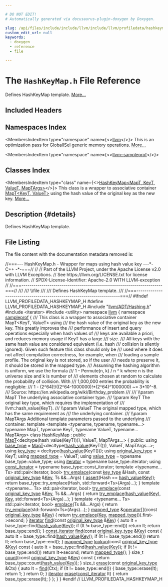```yaml
---

# DO NOT EDIT!
# Automatically generated via docusaurus-plugin-doxygen by Doxygen.

slug: /api/files/include/include/llvm/include/llvm/profiledata/hashkeymap-h
custom_edit_url: null
keywords:
  - doxygen
  - reference
  - file

---
```





# The `HashKeyMap.h` File Reference

<DoxygenPage pluginConfig={pluginConfig}>

Defines HashKeyMap template. <a href="#details">More...</a>

## Included Headers

<IncludesList>
<IncludesListItem
  filePath="llvm/ADT/Hashing.h"
  permalink="/docs/api/files/include/include/llvm/include/llvm/adt/hashing-h"
  isLocal="true" />
<IncludesListItem
  filePath="iterator"
  permalink=""
  isLocal="false" />
<IncludesListItem
  filePath="utility"
  permalink=""
  isLocal="false" />
</IncludesList>

## Namespaces Index

<MembersIndex>

<MembersIndexItem
  type="namespace"
  name={<><a href="/docs/api/namespaces/llvm">llvm</a></>}>
This is an optimization pass for GlobalISel generic memory operations. <a href="/docs/api/namespaces/llvm/#details">More...</a>
</MembersIndexItem>

<MembersIndexItem
  type="namespace"
  name={<><a href="/docs/api/namespaces/llvm/sampleprof">llvm::sampleprof</a></>}>
</MembersIndexItem>

</MembersIndex>

## Classes Index

<MembersIndex>

<MembersIndexItem
  type="class"
  name={<><a href="/docs/api/classes/llvm/sampleprof/hashkeymap">HashKeyMap&lt;MapT, KeyT, ValueT, MapTArgs&gt;</a></>}>
This class is a wrapper to associative container <a href="/docs/api/classes/mapt">MapT&lt;KeyT, ValueT&gt;</a> using the hash value of the original key as the new key. <a href="/docs/api/classes/llvm/sampleprof/hashkeymap/#details">More...</a>
</MembersIndexItem>

</MembersIndex>

## Description {#details}

Defines HashKeyMap template.

## File Listing

The file content with the documentation metadata removed is:

<ProgramListing>

<Link id="l00001" /><CodeLine lineNumber="1"><Highlight kind="comment">//===--- HashKeyMap.h - Wrapper for maps using hash value key ---&#42;- C++ -&#42;-===//</Highlight><Highlight kind="normal"></Highlight></CodeLine>
<Link id="l00002" /><CodeLine lineNumber="2"><Highlight kind="normal"></Highlight><Highlight kind="comment">//</Highlight><Highlight kind="normal"></Highlight></CodeLine>
<Link id="l00003" /><CodeLine lineNumber="3"><Highlight kind="normal"></Highlight><Highlight kind="comment">// Part of the LLVM Project, under the Apache License v2.0 with LLVM Exceptions.</Highlight><Highlight kind="normal"></Highlight></CodeLine>
<Link id="l00004" /><CodeLine lineNumber="4"><Highlight kind="normal"></Highlight><Highlight kind="comment">// See https://llvm.org/LICENSE.txt for license information.</Highlight><Highlight kind="normal"></Highlight></CodeLine>
<Link id="l00005" /><CodeLine lineNumber="5"><Highlight kind="normal"></Highlight><Highlight kind="comment">// SPDX-License-Identifier: Apache-2.0 WITH LLVM-exception</Highlight><Highlight kind="normal"></Highlight></CodeLine>
<Link id="l00006" /><CodeLine lineNumber="6"><Highlight kind="normal"></Highlight><Highlight kind="comment">//</Highlight><Highlight kind="normal"></Highlight></CodeLine>
<Link id="l00007" /><CodeLine lineNumber="7"><Highlight kind="normal"></Highlight><Highlight kind="comment">//===----------------------------------------------------------------------===//</Highlight><Highlight kind="comment"></Highlight></CodeLine>
<Link id="l00008" /><CodeLine lineNumber="8"><Highlight kind="comment">///</Highlight></CodeLine>
<Link id="l00009" /><CodeLine lineNumber="9"><Highlight kind="comment">/// \\file</Highlight></CodeLine>
<Link id="l00010" /><CodeLine lineNumber="10"><Highlight kind="comment">///</Highlight></CodeLine>
<Link id="l00011" /><CodeLine lineNumber="11"><Highlight kind="comment">/// Defines HashKeyMap template.</Highlight></CodeLine>
<Link id="l00012" /><CodeLine lineNumber="12"><Highlight kind="comment">///</Highlight><Highlight kind="normal"></Highlight></CodeLine>
<Link id="l00013" /><CodeLine lineNumber="13"><Highlight kind="normal"></Highlight><Highlight kind="comment">//===----------------------------------------------------------------------===//</Highlight><Highlight kind="normal"></Highlight></CodeLine>
<Link id="l00014" /><CodeLine lineNumber="14"><Highlight kind="normal"></Highlight></CodeLine>
<Link id="l00015" /><CodeLine lineNumber="15"><Highlight kind="normal"></Highlight><Highlight kind="preprocessor">#ifndef LLVM&#95;PROFILEDATA&#95;HASHKEYMAP&#95;H</Highlight><Highlight kind="normal"></Highlight></CodeLine>
<Link id="l00016" /><CodeLine lineNumber="16"><Highlight kind="normal"></Highlight><Highlight kind="preprocessor">#define LLVM&#95;PROFILEDATA&#95;HASHKEYMAP&#95;H</Highlight><Highlight kind="normal"></Highlight></CodeLine>
<Link id="l00017" /><CodeLine lineNumber="17"><Highlight kind="normal"></Highlight></CodeLine>
<Link id="l00018" /><CodeLine lineNumber="18"><Highlight kind="normal"></Highlight><Highlight kind="preprocessor">#include &quot;<a href="/docs/api/files/include/include/llvm/include/llvm/adt/hashing-h">llvm/ADT/Hashing.h</a>&quot;</Highlight><Highlight kind="normal"></Highlight></CodeLine>
<Link id="l00019" /><CodeLine lineNumber="19"><Highlight kind="normal"></Highlight><Highlight kind="preprocessor">#include &lt;iterator&gt;</Highlight><Highlight kind="normal"></Highlight></CodeLine>
<Link id="l00020" /><CodeLine lineNumber="20"><Highlight kind="normal"></Highlight><Highlight kind="preprocessor">#include &lt;utility&gt;</Highlight><Highlight kind="normal"></Highlight></CodeLine>
<Link id="l00021" /><CodeLine lineNumber="21"><Highlight kind="normal"></Highlight></CodeLine>
<Link id="l00022" /><CodeLine lineNumber="22"><Highlight kind="normal"></Highlight><Highlight kind="keyword">namespace </Highlight><Highlight kind="normal"><a href="/docs/api/namespaces/llvm">llvm</a> &#123;</Highlight></CodeLine>
<Link id="l00023" /><CodeLine lineNumber="23"><Highlight kind="normal"></Highlight></CodeLine>
<Link id="l00024" /><CodeLine lineNumber="24"><Highlight kind="normal"></Highlight><Highlight kind="keyword">namespace </Highlight><Highlight kind="normal"><a href="/docs/api/namespaces/llvm/sampleprof">sampleprof</a> &#123;</Highlight></CodeLine>
<Link id="l00025" /><CodeLine lineNumber="25"><Highlight kind="normal"></Highlight><Highlight kind="comment"></Highlight></CodeLine>
<Link id="l00026" /><CodeLine lineNumber="26"><Highlight kind="comment">/// This class is a wrapper to associative container MapT&lt;KeyT, ValueT&gt; using</Highlight></CodeLine>
<Link id="l00027" /><CodeLine lineNumber="27"><Highlight kind="comment">/// the hash value of the original key as the new key. This greatly improves the</Highlight></CodeLine>
<Link id="l00028" /><CodeLine lineNumber="28"><Highlight kind="comment">/// performance of insert and query operations especially when hash values of</Highlight></CodeLine>
<Link id="l00029" /><CodeLine lineNumber="29"><Highlight kind="comment">/// keys are available a priori, and reduces memory usage if KeyT has a large</Highlight></CodeLine>
<Link id="l00030" /><CodeLine lineNumber="30"><Highlight kind="comment">/// size.</Highlight></CodeLine>
<Link id="l00031" /><CodeLine lineNumber="31"><Highlight kind="comment">/// All keys with the same hash value are considered equivalent (i.e. hash</Highlight></CodeLine>
<Link id="l00032" /><CodeLine lineNumber="32"><Highlight kind="comment">/// collision is silently ignored). Given such feature this class should only be</Highlight></CodeLine>
<Link id="l00033" /><CodeLine lineNumber="33"><Highlight kind="comment">/// used where it does not affect compilation correctness, for example, when</Highlight></CodeLine>
<Link id="l00034" /><CodeLine lineNumber="34"><Highlight kind="comment">/// loading a sample profile. The original key is not stored, so if the user</Highlight></CodeLine>
<Link id="l00035" /><CodeLine lineNumber="35"><Highlight kind="comment">/// needs to preserve it, it should be stored in the mapped type.</Highlight></CodeLine>
<Link id="l00036" /><CodeLine lineNumber="36"><Highlight kind="comment">/// Assuming the hashing algorithm is uniform, we use the formula</Highlight></CodeLine>
<Link id="l00037" /><CodeLine lineNumber="37"><Highlight kind="comment">/// 1 - Permute(n, k) / n ^ k where n is the universe size and k is number of</Highlight></CodeLine>
<Link id="l00038" /><CodeLine lineNumber="38"><Highlight kind="comment">/// elements chosen at random to calculate the probability of collision. With</Highlight></CodeLine>
<Link id="l00039" /><CodeLine lineNumber="39"><Highlight kind="comment">/// 1,000,000 entries the probability is negligible:</Highlight></CodeLine>
<Link id="l00040" /><CodeLine lineNumber="40"><Highlight kind="comment">/// 1 - (2^64)!/((2^64-1000000)!&#42;(2^64)^1000000) ~= 3&#42;10^-8.</Highlight></CodeLine>
<Link id="l00041" /><CodeLine lineNumber="41"><Highlight kind="comment">/// Source: https://en.wikipedia.org/wiki/Birthday&#95;problem</Highlight></CodeLine>
<Link id="l00042" /><CodeLine lineNumber="42"><Highlight kind="comment">///</Highlight></CodeLine>
<Link id="l00043" /><CodeLine lineNumber="43"><Highlight kind="comment">/// \\param MapT The underlying associative container type.</Highlight></CodeLine>
<Link id="l00044" /><CodeLine lineNumber="44"><Highlight kind="comment">/// \\param KeyT The original key type, which requires the implementation of</Highlight></CodeLine>
<Link id="l00045" /><CodeLine lineNumber="45"><Highlight kind="comment">///   llvm::hash&#95;value(KeyT).</Highlight></CodeLine>
<Link id="l00046" /><CodeLine lineNumber="46"><Highlight kind="comment">/// \\param ValueT The original mapped type, which has the same requirement as</Highlight></CodeLine>
<Link id="l00047" /><CodeLine lineNumber="47"><Highlight kind="comment">///   the underlying container.</Highlight></CodeLine>
<Link id="l00048" /><CodeLine lineNumber="48"><Highlight kind="comment">/// \\param MapTArgs Additional template parameters passed to the underlying</Highlight></CodeLine>
<Link id="l00049" /><CodeLine lineNumber="49"><Highlight kind="comment">///   container.</Highlight><Highlight kind="normal"></Highlight></CodeLine>
<Link id="l00050" /><CodeLine lineNumber="50"><Highlight kind="normal"></Highlight><Highlight kind="keyword">template</Highlight><Highlight kind="normal"> &lt;</Highlight><Highlight kind="keyword">template</Highlight><Highlight kind="normal"> &lt;</Highlight><Highlight kind="keyword">typename</Highlight><Highlight kind="normal">, </Highlight><Highlight kind="keyword">typename</Highlight><Highlight kind="normal">, </Highlight><Highlight kind="keyword">typename</Highlight><Highlight kind="normal">...&gt; </Highlight><Highlight kind="keyword">typename</Highlight><Highlight kind="normal"> MapT,</Highlight></CodeLine>
<Link id="l00051" /><CodeLine lineNumber="51"><Highlight kind="normal">          </Highlight><Highlight kind="keyword">typename</Highlight><Highlight kind="normal"> KeyT, </Highlight><Highlight kind="keyword">typename</Highlight><Highlight kind="normal"> ValueT, </Highlight><Highlight kind="keyword">typename</Highlight><Highlight kind="normal">... MapTArgs&gt;</Highlight></CodeLine>
<Link id="l00052" /><CodeLine lineNumber="52" lineLink="/docs/api/classes/llvm/sampleprof/hashkeymap"><Highlight kind="normal"></Highlight><Highlight kind="keyword">class </Highlight><Highlight kind="normal"><a href="/docs/api/classes/llvm/sampleprof/hashkeymap">HashKeyMap</a> :</Highlight></CodeLine>
<Link id="l00053" /><CodeLine lineNumber="53"><Highlight kind="normal">    </Highlight><Highlight kind="keyword">public</Highlight><Highlight kind="normal"> <a href="/docs/api/classes/mapt">MapT</a>&lt;decltype(hash&#95;value(KeyT())), ValueT, MapTArgs...&gt; &#123;</Highlight></CodeLine>
<Link id="l00054" /><CodeLine lineNumber="54"><Highlight kind="normal"></Highlight><Highlight kind="keyword">public</Highlight><Highlight kind="normal">:</Highlight></CodeLine>
<Link id="l00055" /><CodeLine lineNumber="55" lineLink="/docs/api/classes/llvm/sampleprof/hashkeymap/#a06a5cec02f610e8b3d87123f5a4a47a6"><Highlight kind="normal">  </Highlight><Highlight kind="keyword">using </Highlight><Highlight kind="normal"><a href="/docs/api/classes/llvm/sampleprof/hashkeymap/#a06a5cec02f610e8b3d87123f5a4a47a6">base&#95;type</a> = <a href="/docs/api/classes/mapt">MapT</a>&lt;</Highlight><Highlight kind="keyword">decltype</Highlight><Highlight kind="normal">(<a href="/docs/api/namespaces/llvm/sampleprof/#ae45c2dc36b1f12d52356dd557bcf02eb">hash&#95;value</a>(KeyT())), ValueT, MapTArgs...&gt;;</Highlight></CodeLine>
<Link id="l00056" /><CodeLine lineNumber="56" lineLink="/docs/api/classes/llvm/sampleprof/hashkeymap/#aabc742fe1a2b1267b3d600b76b45b8dc"><Highlight kind="normal">  </Highlight><Highlight kind="keyword">using </Highlight><Highlight kind="normal"><a href="/docs/api/classes/llvm/sampleprof/hashkeymap/#aabc742fe1a2b1267b3d600b76b45b8dc">key&#95;type</a> = </Highlight><Highlight kind="keyword">decltype</Highlight><Highlight kind="normal">(<a href="/docs/api/namespaces/llvm/sampleprof/#ae45c2dc36b1f12d52356dd557bcf02eb">hash&#95;value</a>(KeyT()));</Highlight></CodeLine>
<Link id="l00057" /><CodeLine lineNumber="57" lineLink="/docs/api/classes/llvm/sampleprof/hashkeymap/#ad943e8a478f860c5398f57c8b1544936"><Highlight kind="normal">  </Highlight><Highlight kind="keyword">using </Highlight><Highlight kind="normal"><a href="/docs/api/classes/llvm/sampleprof/hashkeymap/#ad943e8a478f860c5398f57c8b1544936">original&#95;key&#95;type</a> = KeyT;</Highlight></CodeLine>
<Link id="l00058" /><CodeLine lineNumber="58" lineLink="/docs/api/classes/llvm/sampleprof/hashkeymap/#a0b065bcf14e5a8573b4bab40feefd3fe"><Highlight kind="normal">  </Highlight><Highlight kind="keyword">using </Highlight><Highlight kind="normal"><a href="/docs/api/classes/llvm/sampleprof/hashkeymap/#a0b065bcf14e5a8573b4bab40feefd3fe">mapped&#95;type</a> = ValueT;</Highlight></CodeLine>
<Link id="l00059" /><CodeLine lineNumber="59" lineLink="/docs/api/classes/llvm/sampleprof/hashkeymap/#a78379c9f2de5b2d16a278ec5543851fa"><Highlight kind="normal">  </Highlight><Highlight kind="keyword">using </Highlight><Highlight kind="normal"><a href="/docs/api/classes/llvm/sampleprof/hashkeymap/#a78379c9f2de5b2d16a278ec5543851fa">value&#95;type</a> = </Highlight><Highlight kind="keyword">typename</Highlight><Highlight kind="normal"> base&#95;type::value&#95;type;</Highlight></CodeLine>
<Link id="l00060" /><CodeLine lineNumber="60"><Highlight kind="normal"></Highlight></CodeLine>
<Link id="l00061" /><CodeLine lineNumber="61" lineLink="/docs/api/classes/llvm/sampleprof/hashkeymap/#a3b3ce75cf09c26ff4a7c487ef9cd394d"><Highlight kind="normal">  </Highlight><Highlight kind="keyword">using </Highlight><Highlight kind="normal"><a href="/docs/api/classes/llvm/sampleprof/hashkeymap/#a3b3ce75cf09c26ff4a7c487ef9cd394d">iterator</a> = </Highlight><Highlight kind="keyword">typename</Highlight><Highlight kind="normal"> base&#95;type::iterator;</Highlight></CodeLine>
<Link id="l00062" /><CodeLine lineNumber="62" lineLink="/docs/api/classes/llvm/sampleprof/hashkeymap/#af5cb3c755a7378693b4859d32770536b"><Highlight kind="normal">  </Highlight><Highlight kind="keyword">using </Highlight><Highlight kind="normal"><a href="/docs/api/classes/llvm/sampleprof/hashkeymap/#af5cb3c755a7378693b4859d32770536b">const&#95;iterator</a> = </Highlight><Highlight kind="keyword">typename</Highlight><Highlight kind="normal"> base&#95;type::const&#95;iterator;</Highlight></CodeLine>
<Link id="l00063" /><CodeLine lineNumber="63"><Highlight kind="normal"></Highlight></CodeLine>
<Link id="l00064" /><CodeLine lineNumber="64"><Highlight kind="normal">  </Highlight><Highlight kind="keyword">template</Highlight><Highlight kind="normal"> &lt;</Highlight><Highlight kind="keyword">typename</Highlight><Highlight kind="normal">... Ts&gt;</Highlight></CodeLine>
<Link id="l00065" /><CodeLine lineNumber="65" lineLink="/docs/api/classes/llvm/sampleprof/hashkeymap/#a3a52911d4b0f950d7f5ff31f412c9776"><Highlight kind="normal">  std::pair&lt;iterator, bool&gt; <a href="/docs/api/classes/llvm/sampleprof/hashkeymap/#a3a52911d4b0f950d7f5ff31f412c9776">try&#95;emplace</a>(</Highlight><Highlight kind="keyword">const</Highlight><Highlight kind="normal"> <a href="/docs/api/classes/llvm/sampleprof/hashkeymap/#aabc742fe1a2b1267b3d600b76b45b8dc">key&#95;type</a> &amp;Hash,</Highlight></CodeLine>
<Link id="l00066" /><CodeLine lineNumber="66"><Highlight kind="normal">                                        </Highlight><Highlight kind="keyword">const</Highlight><Highlight kind="normal"> <a href="/docs/api/classes/llvm/sampleprof/hashkeymap/#ad943e8a478f860c5398f57c8b1544936">original&#95;key&#95;type</a> &amp;<a href="/docs/api/namespaces/llvm/#a98c6256d0644613c6b5b3e2ef06ef5ce">Key</a>,</Highlight></CodeLine>
<Link id="l00067" /><CodeLine lineNumber="67"><Highlight kind="normal">                                        Ts &amp;&amp;...Args) &#123;</Highlight></CodeLine>
<Link id="l00068" /><CodeLine lineNumber="68"><Highlight kind="normal">    <a href="/docs/api/files/lib/lib/target/lib/target/amdgpu/silowercontrolflow-cpp/#a4868c5d81c5ccc98c47aeab6244346a0">assert</a>(Hash == <a href="/docs/api/namespaces/llvm/sampleprof/#ae45c2dc36b1f12d52356dd557bcf02eb">hash&#95;value</a>(<a href="/docs/api/namespaces/llvm/#a98c6256d0644613c6b5b3e2ef06ef5ce">Key</a>));</Highlight></CodeLine>
<Link id="l00069" /><CodeLine lineNumber="69"><Highlight kind="normal">    </Highlight><Highlight kind="keywordflow">return</Highlight><Highlight kind="normal"> base&#95;type::try&#95;emplace(Hash, std::forward&lt;Ts&gt;(Args)...);</Highlight></CodeLine>
<Link id="l00070" /><CodeLine lineNumber="70"><Highlight kind="normal">  &#125;</Highlight></CodeLine>
<Link id="l00071" /><CodeLine lineNumber="71"><Highlight kind="normal"></Highlight></CodeLine>
<Link id="l00072" /><CodeLine lineNumber="72"><Highlight kind="normal">  </Highlight><Highlight kind="keyword">template</Highlight><Highlight kind="normal"> &lt;</Highlight><Highlight kind="keyword">typename</Highlight><Highlight kind="normal">... Ts&gt;</Highlight></CodeLine>
<Link id="l00073" /><CodeLine lineNumber="73" lineLink="/docs/api/classes/llvm/sampleprof/hashkeymap/#a7c3ab43caf0a8e8d3e5a30e7824a71e6"><Highlight kind="normal">  std::pair&lt;iterator, bool&gt; <a href="/docs/api/classes/llvm/sampleprof/hashkeymap/#a7c3ab43caf0a8e8d3e5a30e7824a71e6">try&#95;emplace</a>(</Highlight><Highlight kind="keyword">const</Highlight><Highlight kind="normal"> <a href="/docs/api/classes/llvm/sampleprof/hashkeymap/#ad943e8a478f860c5398f57c8b1544936">original&#95;key&#95;type</a> &amp;<a href="/docs/api/namespaces/llvm/#a98c6256d0644613c6b5b3e2ef06ef5ce">Key</a>,</Highlight></CodeLine>
<Link id="l00074" /><CodeLine lineNumber="74"><Highlight kind="normal">                                        Ts &amp;&amp;...Args) &#123;</Highlight></CodeLine>
<Link id="l00075" /><CodeLine lineNumber="75"><Highlight kind="normal">    </Highlight><Highlight kind="keywordflow">return</Highlight><Highlight kind="normal"> <a href="/docs/api/classes/llvm/sampleprof/hashkeymap/#a3a52911d4b0f950d7f5ff31f412c9776">try&#95;emplace</a>(<a href="/docs/api/namespaces/llvm/sampleprof/#ae45c2dc36b1f12d52356dd557bcf02eb">hash&#95;value</a>(<a href="/docs/api/namespaces/llvm/#a98c6256d0644613c6b5b3e2ef06ef5ce">Key</a>), <a href="/docs/api/namespaces/llvm/#a98c6256d0644613c6b5b3e2ef06ef5ce">Key</a>, std::forward&lt;Ts&gt;(Args)...);</Highlight></CodeLine>
<Link id="l00076" /><CodeLine lineNumber="76"><Highlight kind="normal">  &#125;</Highlight></CodeLine>
<Link id="l00077" /><CodeLine lineNumber="77"><Highlight kind="normal"></Highlight></CodeLine>
<Link id="l00078" /><CodeLine lineNumber="78" lineLink="/docs/api/classes/llvm/sampleprof/hashkeymap/#a0cd84a4064f062d03e23fd5c68422378"><Highlight kind="normal">  </Highlight><Highlight kind="keyword">template</Highlight><Highlight kind="normal"> &lt;</Highlight><Highlight kind="keyword">typename</Highlight><Highlight kind="normal">... Ts&gt; std::pair&lt;iterator, bool&gt; <a href="/docs/api/classes/llvm/sampleprof/hashkeymap/#a0cd84a4064f062d03e23fd5c68422378">emplace</a>(Ts &amp;&amp;...Args) &#123;</Highlight></CodeLine>
<Link id="l00079" /><CodeLine lineNumber="79"><Highlight kind="normal">    </Highlight><Highlight kind="keywordflow">return</Highlight><Highlight kind="normal"> <a href="/docs/api/classes/llvm/sampleprof/hashkeymap/#a3a52911d4b0f950d7f5ff31f412c9776">try&#95;emplace</a>(std::forward&lt;Ts&gt;(Args)...);</Highlight></CodeLine>
<Link id="l00080" /><CodeLine lineNumber="80"><Highlight kind="normal">  &#125;</Highlight></CodeLine>
<Link id="l00081" /><CodeLine lineNumber="81"><Highlight kind="normal"></Highlight></CodeLine>
<Link id="l00082" /><CodeLine lineNumber="82" lineLink="/docs/api/classes/llvm/sampleprof/hashkeymap/#ad4515fc1c5334a69fc0362771d9b3e68"><Highlight kind="normal">  <a href="/docs/api/classes/llvm/sampleprof/hashkeymap/#a0b065bcf14e5a8573b4bab40feefd3fe">mapped&#95;type</a> &amp;<a href="/docs/api/classes/llvm/sampleprof/hashkeymap/#ad4515fc1c5334a69fc0362771d9b3e68">operator&#91;&#93;</a>(</Highlight><Highlight kind="keyword">const</Highlight><Highlight kind="normal"> <a href="/docs/api/classes/llvm/sampleprof/hashkeymap/#ad943e8a478f860c5398f57c8b1544936">original&#95;key&#95;type</a> &amp;<a href="/docs/api/namespaces/llvm/#a98c6256d0644613c6b5b3e2ef06ef5ce">Key</a>) &#123;</Highlight></CodeLine>
<Link id="l00083" /><CodeLine lineNumber="83"><Highlight kind="normal">    </Highlight><Highlight kind="keywordflow">return</Highlight><Highlight kind="normal"> <a href="/docs/api/classes/llvm/sampleprof/hashkeymap/#a3a52911d4b0f950d7f5ff31f412c9776">try&#95;emplace</a>(<a href="/docs/api/namespaces/llvm/#a98c6256d0644613c6b5b3e2ef06ef5ce">Key</a>, <a href="/docs/api/classes/llvm/sampleprof/hashkeymap/#a0b065bcf14e5a8573b4bab40feefd3fe">mapped&#95;type</a>()).first-&gt;second;</Highlight></CodeLine>
<Link id="l00084" /><CodeLine lineNumber="84"><Highlight kind="normal">  &#125;</Highlight></CodeLine>
<Link id="l00085" /><CodeLine lineNumber="85"><Highlight kind="normal"></Highlight></CodeLine>
<Link id="l00086" /><CodeLine lineNumber="86" lineLink="/docs/api/classes/llvm/sampleprof/hashkeymap/#ae4b75fa9a69ea101d484665ded779afa"><Highlight kind="normal">  <a href="/docs/api/classes/llvm/sampleprof/hashkeymap/#a3b3ce75cf09c26ff4a7c487ef9cd394d">iterator</a> <a href="/docs/api/classes/llvm/sampleprof/hashkeymap/#ae4b75fa9a69ea101d484665ded779afa">find</a>(</Highlight><Highlight kind="keyword">const</Highlight><Highlight kind="normal"> <a href="/docs/api/classes/llvm/sampleprof/hashkeymap/#ad943e8a478f860c5398f57c8b1544936">original&#95;key&#95;type</a> &amp;<a href="/docs/api/namespaces/llvm/#a98c6256d0644613c6b5b3e2ef06ef5ce">Key</a>) &#123;</Highlight></CodeLine>
<Link id="l00087" /><CodeLine lineNumber="87"><Highlight kind="normal">    </Highlight><Highlight kind="keyword">auto</Highlight><Highlight kind="normal"> It = base&#95;type::find(<a href="/docs/api/namespaces/llvm/sampleprof/#ae45c2dc36b1f12d52356dd557bcf02eb">hash&#95;value</a>(<a href="/docs/api/namespaces/llvm/#a98c6256d0644613c6b5b3e2ef06ef5ce">Key</a>));</Highlight></CodeLine>
<Link id="l00088" /><CodeLine lineNumber="88"><Highlight kind="normal">    </Highlight><Highlight kind="keywordflow">if</Highlight><Highlight kind="normal"> (It != base&#95;type::end())</Highlight></CodeLine>
<Link id="l00089" /><CodeLine lineNumber="89"><Highlight kind="normal">      </Highlight><Highlight kind="keywordflow">return</Highlight><Highlight kind="normal"> It;</Highlight></CodeLine>
<Link id="l00090" /><CodeLine lineNumber="90"><Highlight kind="normal">    </Highlight><Highlight kind="keywordflow">return</Highlight><Highlight kind="normal"> base&#95;type::end();</Highlight></CodeLine>
<Link id="l00091" /><CodeLine lineNumber="91"><Highlight kind="normal">  &#125;</Highlight></CodeLine>
<Link id="l00092" /><CodeLine lineNumber="92"><Highlight kind="normal"></Highlight></CodeLine>
<Link id="l00093" /><CodeLine lineNumber="93" lineLink="/docs/api/classes/llvm/sampleprof/hashkeymap/#a6277d8f9b5bb8e19f432fd621eb4c947"><Highlight kind="normal">  <a href="/docs/api/classes/llvm/sampleprof/hashkeymap/#af5cb3c755a7378693b4859d32770536b">const&#95;iterator</a> <a href="/docs/api/classes/llvm/sampleprof/hashkeymap/#a6277d8f9b5bb8e19f432fd621eb4c947">find</a>(</Highlight><Highlight kind="keyword">const</Highlight><Highlight kind="normal"> <a href="/docs/api/classes/llvm/sampleprof/hashkeymap/#ad943e8a478f860c5398f57c8b1544936">original&#95;key&#95;type</a> &amp;<a href="/docs/api/namespaces/llvm/#a98c6256d0644613c6b5b3e2ef06ef5ce">Key</a>)</Highlight><Highlight kind="keyword"> const </Highlight><Highlight kind="normal">&#123;</Highlight></CodeLine>
<Link id="l00094" /><CodeLine lineNumber="94"><Highlight kind="normal">    </Highlight><Highlight kind="keyword">auto</Highlight><Highlight kind="normal"> It = base&#95;type::find(<a href="/docs/api/namespaces/llvm/sampleprof/#ae45c2dc36b1f12d52356dd557bcf02eb">hash&#95;value</a>(<a href="/docs/api/namespaces/llvm/#a98c6256d0644613c6b5b3e2ef06ef5ce">Key</a>));</Highlight></CodeLine>
<Link id="l00095" /><CodeLine lineNumber="95"><Highlight kind="normal">    </Highlight><Highlight kind="keywordflow">if</Highlight><Highlight kind="normal"> (It != base&#95;type::end())</Highlight></CodeLine>
<Link id="l00096" /><CodeLine lineNumber="96"><Highlight kind="normal">      </Highlight><Highlight kind="keywordflow">return</Highlight><Highlight kind="normal"> It;</Highlight></CodeLine>
<Link id="l00097" /><CodeLine lineNumber="97"><Highlight kind="normal">    </Highlight><Highlight kind="keywordflow">return</Highlight><Highlight kind="normal"> base&#95;type::end();</Highlight></CodeLine>
<Link id="l00098" /><CodeLine lineNumber="98"><Highlight kind="normal">  &#125;</Highlight></CodeLine>
<Link id="l00099" /><CodeLine lineNumber="99"><Highlight kind="normal"></Highlight></CodeLine>
<Link id="l00100" /><CodeLine lineNumber="100" lineLink="/docs/api/classes/llvm/sampleprof/hashkeymap/#ae87951ebd30b00076d2c8a29b103c3cd"><Highlight kind="normal">  <a href="/docs/api/classes/llvm/sampleprof/hashkeymap/#a0b065bcf14e5a8573b4bab40feefd3fe">mapped&#95;type</a> <a href="/docs/api/classes/llvm/sampleprof/hashkeymap/#ae87951ebd30b00076d2c8a29b103c3cd">lookup</a>(</Highlight><Highlight kind="keyword">const</Highlight><Highlight kind="normal"> <a href="/docs/api/classes/llvm/sampleprof/hashkeymap/#ad943e8a478f860c5398f57c8b1544936">original&#95;key&#95;type</a> &amp;<a href="/docs/api/namespaces/llvm/#a98c6256d0644613c6b5b3e2ef06ef5ce">Key</a>)</Highlight><Highlight kind="keyword"> const </Highlight><Highlight kind="normal">&#123;</Highlight></CodeLine>
<Link id="l00101" /><CodeLine lineNumber="101"><Highlight kind="normal">    </Highlight><Highlight kind="keyword">auto</Highlight><Highlight kind="normal"> It = base&#95;type::find(<a href="/docs/api/namespaces/llvm/sampleprof/#ae45c2dc36b1f12d52356dd557bcf02eb">hash&#95;value</a>(<a href="/docs/api/namespaces/llvm/#a98c6256d0644613c6b5b3e2ef06ef5ce">Key</a>));</Highlight></CodeLine>
<Link id="l00102" /><CodeLine lineNumber="102"><Highlight kind="normal">    </Highlight><Highlight kind="keywordflow">if</Highlight><Highlight kind="normal"> (It != base&#95;type::end())</Highlight></CodeLine>
<Link id="l00103" /><CodeLine lineNumber="103"><Highlight kind="normal">      </Highlight><Highlight kind="keywordflow">return</Highlight><Highlight kind="normal"> It-&gt;second;</Highlight></CodeLine>
<Link id="l00104" /><CodeLine lineNumber="104"><Highlight kind="normal">    </Highlight><Highlight kind="keywordflow">return</Highlight><Highlight kind="normal"> <a href="/docs/api/classes/llvm/sampleprof/hashkeymap/#a0b065bcf14e5a8573b4bab40feefd3fe">mapped&#95;type</a>();</Highlight></CodeLine>
<Link id="l00105" /><CodeLine lineNumber="105"><Highlight kind="normal">  &#125;</Highlight></CodeLine>
<Link id="l00106" /><CodeLine lineNumber="106"><Highlight kind="normal"></Highlight></CodeLine>
<Link id="l00107" /><CodeLine lineNumber="107" lineLink="/docs/api/classes/llvm/sampleprof/hashkeymap/#adfbb1f4f1712feb4ce2c124a11200de7"><Highlight kind="normal">  </Highlight><Highlight kind="keywordtype">size&#95;t</Highlight><Highlight kind="normal"> <a href="/docs/api/classes/llvm/sampleprof/hashkeymap/#adfbb1f4f1712feb4ce2c124a11200de7">count</a>(</Highlight><Highlight kind="keyword">const</Highlight><Highlight kind="normal"> <a href="/docs/api/classes/llvm/sampleprof/hashkeymap/#ad943e8a478f860c5398f57c8b1544936">original&#95;key&#95;type</a> &amp;<a href="/docs/api/namespaces/llvm/#a98c6256d0644613c6b5b3e2ef06ef5ce">Key</a>)</Highlight><Highlight kind="keyword"> const </Highlight><Highlight kind="normal">&#123;</Highlight></CodeLine>
<Link id="l00108" /><CodeLine lineNumber="108"><Highlight kind="normal">    </Highlight><Highlight kind="keywordflow">return</Highlight><Highlight kind="normal"> base&#95;type::count(<a href="/docs/api/namespaces/llvm/sampleprof/#ae45c2dc36b1f12d52356dd557bcf02eb">hash&#95;value</a>(<a href="/docs/api/namespaces/llvm/#a98c6256d0644613c6b5b3e2ef06ef5ce">Key</a>));</Highlight></CodeLine>
<Link id="l00109" /><CodeLine lineNumber="109"><Highlight kind="normal">  &#125;</Highlight></CodeLine>
<Link id="l00110" /><CodeLine lineNumber="110"><Highlight kind="normal"></Highlight></CodeLine>
<Link id="l00111" /><CodeLine lineNumber="111" lineLink="/docs/api/classes/llvm/sampleprof/hashkeymap/#acfbdb4d1307c9f38b1446f317dae4ed7"><Highlight kind="normal">  </Highlight><Highlight kind="keywordtype">size&#95;t</Highlight><Highlight kind="normal"> <a href="/docs/api/classes/llvm/sampleprof/hashkeymap/#acfbdb4d1307c9f38b1446f317dae4ed7">erase</a>(</Highlight><Highlight kind="keyword">const</Highlight><Highlight kind="normal"> <a href="/docs/api/classes/llvm/sampleprof/hashkeymap/#ad943e8a478f860c5398f57c8b1544936">original&#95;key&#95;type</a> &amp;Ctx) &#123;</Highlight></CodeLine>
<Link id="l00112" /><CodeLine lineNumber="112"><Highlight kind="normal">    </Highlight><Highlight kind="keyword">auto</Highlight><Highlight kind="normal"> It = <a href="/docs/api/classes/llvm/sampleprof/hashkeymap/#ae4b75fa9a69ea101d484665ded779afa">find</a>(Ctx);</Highlight></CodeLine>
<Link id="l00113" /><CodeLine lineNumber="113"><Highlight kind="normal">    </Highlight><Highlight kind="keywordflow">if</Highlight><Highlight kind="normal"> (It != base&#95;type::end()) &#123;</Highlight></CodeLine>
<Link id="l00114" /><CodeLine lineNumber="114"><Highlight kind="normal">      base&#95;type::erase(It);</Highlight></CodeLine>
<Link id="l00115" /><CodeLine lineNumber="115"><Highlight kind="normal">      </Highlight><Highlight kind="keywordflow">return</Highlight><Highlight kind="normal"> 1;</Highlight></CodeLine>
<Link id="l00116" /><CodeLine lineNumber="116"><Highlight kind="normal">    &#125;</Highlight></CodeLine>
<Link id="l00117" /><CodeLine lineNumber="117"><Highlight kind="normal">    </Highlight><Highlight kind="keywordflow">return</Highlight><Highlight kind="normal"> 0;</Highlight></CodeLine>
<Link id="l00118" /><CodeLine lineNumber="118"><Highlight kind="normal">  &#125;</Highlight></CodeLine>
<Link id="l00119" /><CodeLine lineNumber="119"><Highlight kind="normal"></Highlight></CodeLine>
<Link id="l00120" /><CodeLine lineNumber="120" lineLink="/docs/api/classes/llvm/sampleprof/hashkeymap/#af6c1be806b57dc7aa233a16a86da2b29"><Highlight kind="normal">  <a href="/docs/api/classes/llvm/sampleprof/hashkeymap/#a3b3ce75cf09c26ff4a7c487ef9cd394d">iterator</a> <a href="/docs/api/classes/llvm/sampleprof/hashkeymap/#af6c1be806b57dc7aa233a16a86da2b29">erase</a>(<a href="/docs/api/classes/llvm/sampleprof/hashkeymap/#af5cb3c755a7378693b4859d32770536b">const&#95;iterator</a> It) &#123;</Highlight></CodeLine>
<Link id="l00121" /><CodeLine lineNumber="121"><Highlight kind="normal">    </Highlight><Highlight kind="keywordflow">return</Highlight><Highlight kind="normal"> base&#95;type::erase(It);</Highlight></CodeLine>
<Link id="l00122" /><CodeLine lineNumber="122"><Highlight kind="normal">  &#125;</Highlight></CodeLine>
<Link id="l00123" /><CodeLine lineNumber="123"><Highlight kind="normal">&#125;;</Highlight></CodeLine>
<Link id="l00124" /><CodeLine lineNumber="124"><Highlight kind="normal"></Highlight></CodeLine>
<Link id="l00125" /><CodeLine lineNumber="125"><Highlight kind="normal">&#125;</Highlight></CodeLine>
<Link id="l00126" /><CodeLine lineNumber="126"><Highlight kind="normal"></Highlight></CodeLine>
<Link id="l00127" /><CodeLine lineNumber="127"><Highlight kind="normal">&#125;</Highlight></CodeLine>
<Link id="l00128" /><CodeLine lineNumber="128"><Highlight kind="normal"></Highlight></CodeLine>
<Link id="l00129" /><CodeLine lineNumber="129"><Highlight kind="normal"></Highlight><Highlight kind="preprocessor">#endif </Highlight><Highlight kind="comment">// LLVM&#95;PROFILEDATA&#95;HASHKEYMAP&#95;H</Highlight><Highlight kind="normal"></Highlight></CodeLine>

</ProgramListing>

</DoxygenPage>
